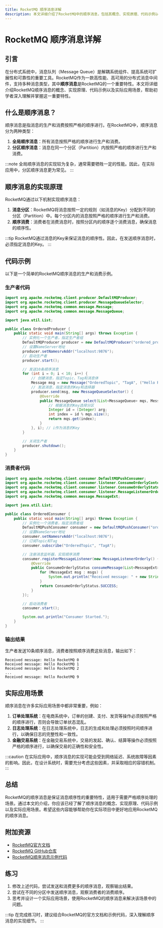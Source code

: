 ```yaml
---
title: RocketMQ 顺序消息详解
description: 本文详细介绍了RocketMQ中的顺序消息，包括其概念、实现原理、代码示例以及实际应用场景，帮助初学者深入理解并掌握这一重要特性。
---
```


# RocketMQ 顺序消息详解

## 引言

在分布式系统中，消息队列（Message Queue）是解耦系统组件、提高系统可扩展性和可靠性的重要工具。RocketMQ作为一款高性能、高可用的分布式消息中间件，支持多种消息类型，其中**顺序消息**是RocketMQ的一个重要特性。本文将详细介绍RocketMQ顺序消息的概念、实现原理、代码示例以及实际应用场景，帮助初学者深入理解并掌握这一重要特性。

## 什么是顺序消息？

顺序消息是指消息的生产和消费按照严格的顺序进行。在RocketMQ中，顺序消息分为两种类型：

1. **全局顺序消息**：所有消息按照严格的顺序进行生产和消费。
2. **分区顺序消息**：消息在同一个分区（Partition）内按照严格的顺序进行生产和消费。

:::note
全局顺序消息的实现较为复杂，通常需要牺牲一定的性能。因此，在实际应用中，分区顺序消息更为常见。
:::

## 顺序消息的实现原理

RocketMQ通过以下机制实现顺序消息：

1. **消息分区**：RocketMQ将消息按照一定的规则（如消息的Key）分配到不同的分区（Partition）中。每个分区内的消息按照严格的顺序进行生产和消费。
2. **顺序消费**：消费者在消费消息时，按照分区内的顺序逐个消费消息，确保消息的顺序性。

:::tip
RocketMQ通过消息的Key来保证消息的顺序性。因此，在发送顺序消息时，必须指定消息的Key。
:::

## 代码示例

以下是一个简单的RocketMQ顺序消息的生产和消费示例。

### 生产者代码

```java
import org.apache.rocketmq.client.producer.DefaultMQProducer;
import org.apache.rocketmq.client.producer.MessageQueueSelector;
import org.apache.rocketmq.common.message.Message;
import org.apache.rocketmq.common.message.MessageQueue;

import java.util.List;

public class OrderedProducer {
    public static void main(String[] args) throws Exception {
        // 实例化一个生产者，指定生产者组
        DefaultMQProducer producer = new DefaultMQProducer("ordered_producer_group");
        // 设置NameServer地址
        producer.setNamesrvAddr("localhost:9876");
        // 启动生产者
        producer.start();

        // 发送10条顺序消息
        for (int i = 0; i < 10; i++) {
            // 创建消息，指定Topic、Tag和消息体
            Message msg = new Message("OrderedTopic", "TagA", ("Hello RocketMQ " + i).getBytes());
            // 发送消息，指定消息的Key和选择器
            producer.send(msg, new MessageQueueSelector() {
                @Override
                public MessageQueue select(List<MessageQueue> mqs, Message msg, Object arg) {
                    // 根据消息的Key选择分区
                    Integer id = (Integer) arg;
                    int index = id % mqs.size();
                    return mqs.get(index);
                }
            }, i); // i作为消息的Key
        }

        // 关闭生产者
        producer.shutdown();
    }
}
```

### 消费者代码

```java
import org.apache.rocketmq.client.consumer.DefaultMQPushConsumer;
import org.apache.rocketmq.client.consumer.listener.ConsumeOrderlyContext;
import org.apache.rocketmq.client.consumer.listener.ConsumeOrderlyStatus;
import org.apache.rocketmq.client.consumer.listener.MessageListenerOrderly;
import org.apache.rocketmq.common.message.MessageExt;

import java.util.List;

public class OrderedConsumer {
    public static void main(String[] args) throws Exception {
        // 实例化一个消费者，指定消费者组
        DefaultMQPushConsumer consumer = new DefaultMQPushConsumer("ordered_consumer_group");
        // 设置NameServer地址
        consumer.setNamesrvAddr("localhost:9876");
        // 订阅Topic和Tag
        consumer.subscribe("OrderedTopic", "TagA");

        // 注册消息监听器，实现顺序消费
        consumer.registerMessageListener(new MessageListenerOrderly() {
            @Override
            public ConsumeOrderlyStatus consumeMessage(List<MessageExt> msgs, ConsumeOrderlyContext context) {
                for (MessageExt msg : msgs) {
                    System.out.println("Received message: " + new String(msg.getBody()));
                }
                return ConsumeOrderlyStatus.SUCCESS;
            }
        });

        // 启动消费者
        consumer.start();

        System.out.println("Consumer Started.");
    }
}
```

### 输出结果

生产者发送10条顺序消息，消费者按照顺序消费这些消息，输出如下：

```
Received message: Hello RocketMQ 0
Received message: Hello RocketMQ 1
Received message: Hello RocketMQ 2
...
Received message: Hello RocketMQ 9
```

## 实际应用场景

顺序消息在许多实际应用场景中都非常重要，例如：

1. **订单处理系统**：在电商系统中，订单的创建、支付、发货等操作必须按照严格的顺序进行，否则会导致订单状态混乱。
2. **日志处理系统**：在日志处理系统中，日志的生成和处理必须按照时间顺序进行，以确保日志的完整性和一致性。
3. **金融交易系统**：在金融交易系统中，交易的发起、确认、结算等操作必须按照严格的顺序进行，以确保交易的正确性和安全性。

:::caution
在实际应用中，顺序消息的实现可能会受到网络延迟、系统故障等因素的影响。因此，在设计系统时，需要充分考虑这些因素，并采取相应的容错机制。
:::

## 总结

RocketMQ的顺序消息是保证消息顺序性的重要特性，适用于需要严格顺序处理的场景。通过本文的介绍，你应该已经了解了顺序消息的概念、实现原理、代码示例以及实际应用场景。希望这些内容能够帮助你在实际项目中更好地应用RocketMQ的顺序消息。

## 附加资源

- [RocketMQ官方文档](https://rocketmq.apache.org/docs/)
- [RocketMQ GitHub仓库](https://github.com/apache/rocketmq)
- [RocketMQ顺序消息示例代码](https://github.com/apache/rocketmq/tree/master/example/src/main/java/org/apache/rocketmq/example/order)

## 练习

1. 修改上述代码，尝试发送和消费更多的顺序消息，观察输出结果。
2. 尝试在不同的分区中发送顺序消息，观察消费者的消费顺序。
3. 思考并设计一个实际应用场景，使用RocketMQ的顺序消息来解决该场景中的问题。

:::tip
在完成练习时，建议结合RocketMQ的官方文档和示例代码，深入理解顺序消息的实现细节。
:::